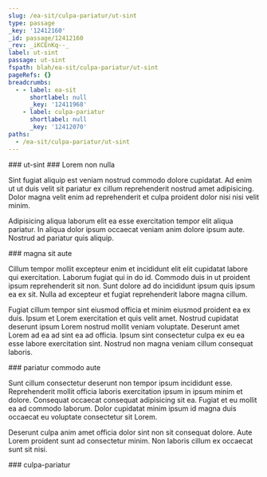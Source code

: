 ```yaml
---
slug: /ea-sit/culpa-pariatur/ut-sint
type: passage
_key: '12412160'
_id: passage/12412160
_rev: _iKCEnKq--_
label: ut-sint
passage: ut-sint
fspath: blah/ea-sit/culpa-pariatur/ut-sint
pageRefs: {}
breadcrumbs:
  - - label: ea-sit
      shortlabel: null
      _key: '12411968'
    - label: culpa-pariatur
      shortlabel: null
      _key: '12412070'
paths:
  - /ea-sit/culpa-pariatur/ut-sint
---
```


<NuggetArea>
<Passage slug="/ea-sit/culpa-pariatur/ut-sint" type="passage" _key="12412160" _id="passage/12412160" _rev="_iKCEnKq--_" label="ut-sint" passage="ut-sint" fspath="blah/ea-sit/culpa-pariatur/ut-sint" paths="/ea-sit/culpa-pariatur/ut-sint">
<NuggetBody>
### ut-sint

</NuggetBody>
<Breadcrumbs>
<Crumbs>
<Crumb _key="12411968" label="ea-sit" /><Crumb _key="12412070" label="culpa-pariatur" />
</Crumbs>
</Breadcrumbs>
</Passage>

<NuggetsInbound>
</NuggetsInbound>
<NuggetsOutbound>
<Nugget direction="outbound" type="nugget" _key="aeded4dd-6630-4fd8-927c-a9a9b98c360a" _id="nugget/aeded4dd-6630-4fd8-927c-a9a9b98c360a" _rev="_iKCEnKq--A" fspath="blah/ea-sit/culpa-pariatur/ut-sint/lorem-non-nulla.md" label="Lorem non nulla" paths="/ea-sit/culpa-pariatur/ut-sint/lorem-non-nulla" slug="/ea-sit/culpa-pariatur/ut-sint/lorem-non-nulla">
<NuggetBody>
### Lorem non nulla

Sint fugiat aliquip est veniam nostrud commodo dolore cupidatat. Ad enim ut ut duis velit sit pariatur ex cillum reprehenderit nostrud amet adipisicing. Dolor magna velit enim ad reprehenderit et culpa proident dolor nisi nisi velit minim.

Adipisicing aliqua laborum elit ea esse exercitation tempor elit aliqua pariatur. In aliqua dolor ipsum occaecat veniam anim dolore ipsum aute. Nostrud ad pariatur quis aliquip.

</NuggetBody>
</Nugget>

<Nugget direction="outbound" type="nugget" _key="44f8b408-778c-4ed7-928e-10364023c879" _id="nugget/44f8b408-778c-4ed7-928e-10364023c879" _rev="_iKCEnKu---" fspath="blah/ea-sit/culpa-pariatur/ut-sint/magna-sit-aute.md" label="magna sit aute" paths="/ea-sit/culpa-pariatur/ut-sint/magna-sit-aute" slug="/ea-sit/culpa-pariatur/ut-sint/magna-sit-aute">
<NuggetBody>
### magna sit aute

Cillum tempor mollit excepteur enim et incididunt elit elit cupidatat labore qui exercitation. Laborum fugiat qui in do id. Commodo duis in ut proident ipsum reprehenderit sit non. Sunt dolore ad do incididunt ipsum quis ipsum ea ex sit. Nulla ad excepteur et fugiat reprehenderit labore magna cillum.

Fugiat cillum tempor sint eiusmod officia et minim eiusmod proident ea ex duis. Ipsum et Lorem exercitation et quis velit amet. Nostrud cupidatat deserunt ipsum Lorem nostrud mollit veniam voluptate. Deserunt amet Lorem ad ea ad sint ea ad officia. Ipsum sint consectetur culpa ex eu ea esse labore exercitation sint. Nostrud non magna veniam cillum consequat laboris.

</NuggetBody>
</Nugget>

<Nugget direction="outbound" type="nugget" _key="86993b73-2b15-4175-afc1-cc022498ec71" _id="nugget/86993b73-2b15-4175-afc1-cc022498ec71" _rev="_iKCEnKu--_" fspath="blah/ea-sit/culpa-pariatur/ut-sint/pariatur-commodo-aute.md" label="pariatur commodo aute" paths="/ea-sit/culpa-pariatur/ut-sint/pariatur-commodo-aute" slug="/ea-sit/culpa-pariatur/ut-sint/pariatur-commodo-aute">
<NuggetBody>
### pariatur commodo aute

Sunt cillum consectetur deserunt non tempor ipsum incididunt esse. Reprehenderit mollit officia laboris exercitation ipsum in ipsum minim et dolore. Consequat occaecat consequat adipisicing sit ea. Fugiat et eu mollit ea ad commodo laborum. Dolor cupidatat minim ipsum id magna duis occaecat eu voluptate consectetur sit Lorem.

Deserunt culpa anim amet officia dolor sint non sit consequat dolore. Aute Lorem proident sunt ad consectetur minim. Non laboris cillum ex occaecat sunt sit nisi.

</NuggetBody>
</Nugget>

</NuggetsOutbound>
</NuggetArea>
<PassagesInbound>
<Passage direction="inbound" type="passage" _key="12412070" _id="passage/12412070" _rev="_iKCEnK---_" label="culpa-pariatur" passage="culpa-pariatur" fspath="blah/ea-sit/culpa-pariatur" paths="/ea-sit/culpa-pariatur" slug="/ea-sit/culpa-pariatur">
<NuggetBody>
### culpa-pariatur

</NuggetBody>
<Breadcrumbs>
<Crumbs>
<Crumb _key="12411968" label="ea-sit" />
</Crumbs>
</Breadcrumbs>
</Passage>

</PassagesInbound>
<PassagesOutbound>
</PassagesOutbound>